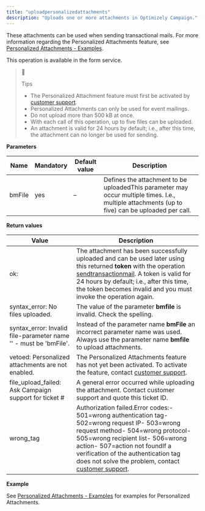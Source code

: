 ```yaml
---
title: "uploadpersonalizedattachments"
description: "Uploads one or more attachments in Optimizely Campaign."
---
```


These attachments can be used when sending transactional mails. For more information regarding the Personalized Attachments feature, see [Personalized Attachments - Examples](/optimizely-campaign/docs/personalized-attachmentsexamples).

This operation is available in the form service.

> 🚧
> 
> Tips
> 
> * The Personalized Attachment feature must first be activated by [customer support](/cdn-cgi/l/email-protection#0b787e7b7b64797f4b647b7f626662716e677225686466).
> * Personalized Attachments can only be used for event mailings.
> * Do not upload more than 500 kB at once.
> * With each call of this operation, up to five files can be uploaded.
> * An attachment is valid for 24 hours by default; i.e., after this time, the attachment can no longer be used for sending.

**Parameters**

| Name   | Mandatory | Default value | Description                                                                                                                                     |
| ------ | --------- | ------------- | ----------------------------------------------------------------------------------------------------------------------------------------------- |
| bmFile | yes       | –             | Defines the attachment to be uploadedThis parameter may occur multiple times. I.e., multiple attachments (up to five) can be uploaded per call. |

**Return values**

| Value                                                             | Description                                                                                                                                                                                                                                                                                                                                                                                 |
| ----------------------------------------------------------------- | ------------------------------------------------------------------------------------------------------------------------------------------------------------------------------------------------------------------------------------------------------------------------------------------------------------------------------------------------------------------------------------------- |
| ok:                                                               | The attachment has been successfully uploaded and can be used later using this returned **token** with the operation [sendtransactionmail](/optimizely-campaign/docs/sendtransactionmail). A token is valid for 24 hours by default; i.e., after this time, the token becomes invalid and you must invoke the operation again.                                                              |
| syntax\_error: No files uploaded.                                 | The value of the parameter **bmfile** is invalid. Check the spelling.                                                                                                                                                                                                                                                                                                                       |
| syntax\_error: Invalid file-parameter name '' - must be 'bmFile'. | Instead of the parameter name **bmFile** an incorrect parameter name was used. Always use the parameter name **bmfile** to upload attachments.                                                                                                                                                                                                                                              |
| vetoed: Personalized attachments are not enabled.                 | The Personalized Attachments feature has not yet been activated. To activate the feature, contact [customer support](https://webhelp.episerver.com/latest/en/campaign/support/customer-support.htm "Customer support").                                                                                                                                                                     |
| file\_upload\_failed: Ask Campaign support for ticket #           | A general error occurred while uploading the attachment. Contact customer support and quote this ticket ID.                                                                                                                                                                                                                                                                                 |
| wrong\_tag                                                        | Authorization failed.Error codes:\- 501=wrong authentication tag\- 502=wrong request IP\- 503=wrong request method\- 504=wrong protocol\- 505=wrong recipient list\- 506=wrong action\- 507=action not foundIf a verification of the authentication tag does not solve the problem, contact [customer support](/cdn-cgi/l/email-protection#91e2e4e1e1fee3e5d1fee1e5f8fcf8ebf4fde8bff2fefc). |

**Example**

See [Personalized Attachments - Examples](/optimizely-campaign/docs/personalized-attachmentsexamples) for examples for Personalized Attachments.